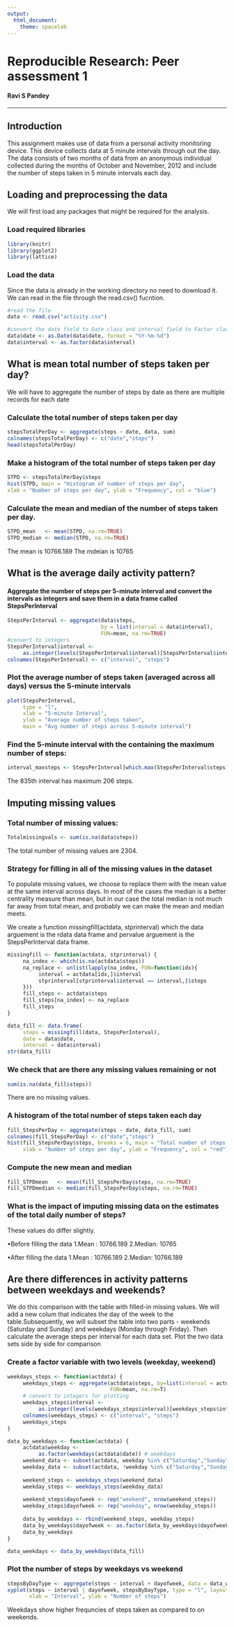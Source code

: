 ```yaml
---
output:
  html_document:
    theme: spacelab
---
```

# Reproducible Research: Peer assessment 1
#### Ravi S Pandey
_____

## Introduction

This assignment makes use of data from a personal activity monitoring device. This device collects data at 5 minute intervals through out the day. The data consists of two months of data from an anonymous individual collected during the months of October and November, 2012 and include the number of steps taken in 5 minute intervals each day.

## Loading and preprocessing the data
We will first load any packages that might be required for the analysis.

### Load required libraries
```r
library(knitr)
library(ggplot2)
library(lattice)
```

### Load the data
Since the data is already in the working directory no need to download it. We can read  in the file through the read.csv() fucntion.
```r
#read the file
data <- read.csv("activity.csv")

#convert the date field to Date class and interval field to Factor class.
data$date <- as.Date(data$date, format = "%Y-%m-%d")
data$interval <- as.factor(data$interval)
```

## What is mean total number of steps taken per day?

We will have to aggregate the number of steps by date as there are multiple records for each date 

### Calculate the total number of steps taken per day
```r
stepsTotalPerDay <- aggregate(steps ~ date, data, sum)
colnames(stepsTotalPerDay) <- c("date","steps")
head(stepsTotalPerDay)
```

### Make a histogram of the total number of steps taken per day
```r
STPD <- stepsTotalPerDay$steps
hist(STPD, main = "Histogram of number of steps per day", 
xlab = "Number of steps per day", ylab = "Frequency", col = "blue")
```

### Calculate the mean and median of the number of steps taken per day.
```r
STPD_mean   <- mean(STPD, na.rm=TRUE)
STPD_median <- median(STPD, na.rm=TRUE)
```

The mean is 10766.189
The mdeian is 10765

## What is the average daily activity pattern?

#### Aggregate the number of steps per 5-minute interval and convert the intervals as integers and save them in a data frame called StepsPerInterval
```r
StepsPerInterval <- aggregate(data$steps, 
                              by = list(interval = data$interval),
                              FUN=mean, na.rm=TRUE)
#convert to integers
StepsPerInterval$interval <- 
     as.integer(levels(StepsPerInterval$interval)[StepsPerInterval$interval])
colnames(StepsPerInterval) <- c("interval", "steps")
```

### Plot the average number of steps taken (averaged across all days) versus the 5-minute intervals
```r
plot(StepsPerInterval, 
     type = "l", 
     xlab = "5-minute Interval", 
     ylab = "Average number of steps taken", 
     main = "Avg number of steps across 5-minute interval")
```


### Find the 5-minute interval with the containing the maximum number of steps:
```r
interval_maxsteps <- StepsPerInterval[which.max(StepsPerInterval$steps),]
```

The 835th interval has maximum 206 steps.

## Imputing missing values

### Total number of missing values:
```r
Totalmissingvals <- sum(is.na(data$steps))
```

The total number of missing values are 2304.

### Strategy for filling in all of the missing values in the dataset

To populate missing values, we choose to replace them with the mean value at the same interval across days. In most of the cases the median is a better centrality measure than mean, but in our case the total median is not much far away from total mean, and probably we can make the mean and median meets.

We create a function missingfill(actdata, stprinterval) which the data arguement is the rdata data frame and pervalue arguement is the StepsPerInterval data frame.

```r
missingfill <- function(actdata, stprinterval) {
     na_index <- which(is.na(actdata$steps))
     na_replace <- unlist(lapply(na_index, FUN=function(idx){
          interval = actdata[idx,]$interval
          stprinterval[stprinterval$interval == interval,]$steps
     }))
     fill_steps <- actdata$steps
     fill_steps[na_index] <- na_replace
     fill_steps
}

data_fill <- data.frame(  
     steps = missingfill(data, StepsPerInterval),  
     date = data$date,  
     interval = data$interval)
str(data_fill)
```

### We check that are there any missing values remaining or not
```r
sum(is.na(data_fill$steps))
```

There are no missing values.


### A histogram of the total number of steps taken each day
```r
fill_StepsPerDay <- aggregate(steps ~ date, data_fill, sum)
colnames(fill_StepsPerDay) <- c("date","steps")
hist(fill_StepsPerDay$steps, breaks = 6, main = "Total number of steps taken per day", 
     xlab = "Number of steps per day", ylab = "Frequency", col = "red")
```

### Compute the new mean and median
```r
fill_STPDmean   <- mean(fill_StepsPerDay$steps, na.rm=TRUE)
fill_STPDmedian <- median(fill_StepsPerDay$steps, na.rm=TRUE)
```



### What is the impact of imputing missing data on the estimates of the total daily number of steps?
These values do differ slightly.

•Before filling the data
1.Mean : 10766.189
2.Median: 10765


•After filling the data
1.Mean : 10766.189
2.Median: 10766.189

## Are there differences in activity patterns between weekdays and weekends?
We do this comparison with the table with filled-in missing values. We will add a new colum that indicates the day of the week to the table.Subsequently, we will subset the table into two parts - weekends (Saturday and Sunday) and weekdays (Monday through Friday). Then calculate the average steps per interval for each data set. Plot the two data sets side by side for comparison

### Create a factor variable with two levels (weekday, weekend)
```r
weekdays_steps <- function(actdata) {
     weekdays_steps <- aggregate(actdata$steps, by=list(interval = actdata$interval),
                                 FUN=mean, na.rm=T)
     # convert to integers for plotting
     weekdays_steps$interval <- 
          as.integer(levels(weekdays_steps$interval)[weekdays_steps$interval])
     colnames(weekdays_steps) <- c("interval", "steps")
     weekdays_steps
}

data_by_weekdays <- function(actdata) {
     actdata$weekday <- 
          as.factor(weekdays(actdata$date)) # weekdays
     weekend_data <- subset(actdata, weekday %in% c("Saturday","Sunday"))
     weekday_data <- subset(actdata, !weekday %in% c("Saturday","Sunday"))
     
     weekend_steps <- weekdays_steps(weekend_data)
     weekday_steps <- weekdays_steps(weekday_data)
     
     weekend_steps$dayofweek <- rep("weekend", nrow(weekend_steps))
     weekday_steps$dayofweek <- rep("weekday", nrow(weekday_steps))
     
     data_by_weekdays <- rbind(weekend_steps, weekday_steps)
     data_by_weekdays$dayofweek <- as.factor(data_by_weekdays$dayofweek)
     data_by_weekdays
}

data_weekdays <- data_by_weekdays(data_fill)
```

### Plot the number of steps by weekdays vs weekend
```r
stepsByDayType <- aggregate(steps ~ interval + dayofweek, data = data_weekdays, mean)
xyplot(steps ~ interval | dayofweek, stepsByDayType, type = "l", layout = c(1, 2), 
       xlab = "Interval", ylab = "Number of steps")
```
Weekdays show higher frequncies of steps taken as compared to on weekends.
